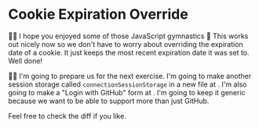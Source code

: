 # Cookie Expiration Override

👨‍💼 I hope you enjoyed some of those JavaScript gymnastics 🤸 This works out
nicely now so we don't have to worry about overriding the expiration date of a
cookie. It just keeps the most recent expiration date it was set to. Well done!

🧝‍♂️ I'm going to prepare us for the next exercise. I'm going to make another
session storage called `connectionSessionStorage`
in a new file at <InlineFile file="app/utils/connections.server.ts" />. I'm also
going to make a "Login with GitHub" form
at <InlineFile file="app/utils/connections.tsx" />. I'm going to keep it generic
because we want to be able to support more than just GitHub.

Feel free to <DiffLink>check the diff</DiffLink> if you like.
